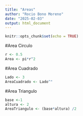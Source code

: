 ```yaml
---
title: "Areas"
author: "Rocio Bono Moreno"
date: "2025-02-03"
output: html_document
---
```


```r
knitr::opts_chunk$set(echo = TRUE)
```

#Area Circulo

```r
r <- 0.5
Area <- pi*r^2
```

#Area Cuadrado

```r
Lado <- 3
AreaCuadrado <- Lado^"
```

#Area Triangulo

```r
base <-1
altura <- 2
AreaTriangulo <- (base*altura) /2
```

